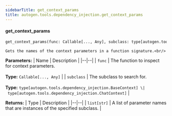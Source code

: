 ```yaml
---
sidebarTitle: get_context_params
title: autogen.tools.dependency_injection.get_context_params
---
```


<code class="doc-symbol doc-symbol-heading doc-symbol-function"></code>
#### get_context_params

```python
get_context_params(func: Callable[..., Any], subclass: type[autogen.tools.dependency_injection.BaseContext] | type[autogen.tools.dependency_injection.ChatContext]) -> list[str]
```

    Gets the names of the context parameters in a function signature.<br/>

<b>Parameters:</b>
| Name | Description |
|--|--|
| `func` | The function to inspect for context parameters.<br/><br/>**Type:** `Callable[..., Any]` |
| `subclass` | The subclass to search for.<br/><br/>**Type:** `type[autogen.tools.dependency_injection.BaseContext] \| type[autogen.tools.dependency_injection.ChatContext]` |

<b>Returns:</b>
| Type | Description |
|--|--|
| `list[str]` | A list of parameter names that are instances of the specified subclass. |

<br />